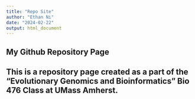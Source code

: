 ```yaml
---
title: "Repo Site"
author: "Ethan Ni"
date: "2024-02-22"
output: html_document
---
```


## My Github Repository Page

## This is a repository page created as a part of the "Evolutionary Genomics and Bioinformatics" Bio 476 Class at UMass Amherst.